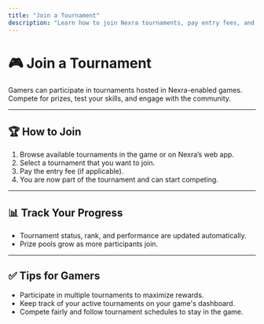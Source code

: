 ```yaml
---
title: "Join a Tournament"
description: "Learn how to join Nexra tournaments, pay entry fees, and compete for prizes."
---
```


# 🎮 Join a Tournament

Gamers can participate in tournaments hosted in Nexra-enabled games. Compete for prizes, test your skills, and engage with the community.

---

## 🏆 How to Join

1. Browse available tournaments in the game or on Nexra’s web app.  
2. Select a tournament that you want to join.  
3. Pay the entry fee (if applicable).  
4. You are now part of the tournament and can start competing.

---

## 📊 Track Your Progress

- Tournament status, rank, and performance are updated automatically.  
- Prize pools grow as more participants join.

---

## ✅ Tips for Gamers

- Participate in multiple tournaments to maximize rewards.  
- Keep track of your active tournaments on your game's dashboard.  
- Compete fairly and follow tournament schedules to stay in the game.
